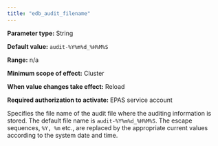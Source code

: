 ```yaml
---
title: "edb_audit_filename"
---
```


<div id="edb_audit_filename" class="registered_link"></div>

**Parameter type:** String

**Default value:** `audit-%Y%m%d_%H%M%S`

**Range:** n/a

**Minimum scope of effect:** Cluster

**When value changes take effect:** Reload

**Required authorization to activate:** EPAS service account

Specifies the file name of the audit file where the auditing information is stored. The default file name is `audit-%Y%m%d_%H%M%S`. The escape sequences, `%Y, %m` etc., are replaced by the appropriate current values according to the system date and time.
